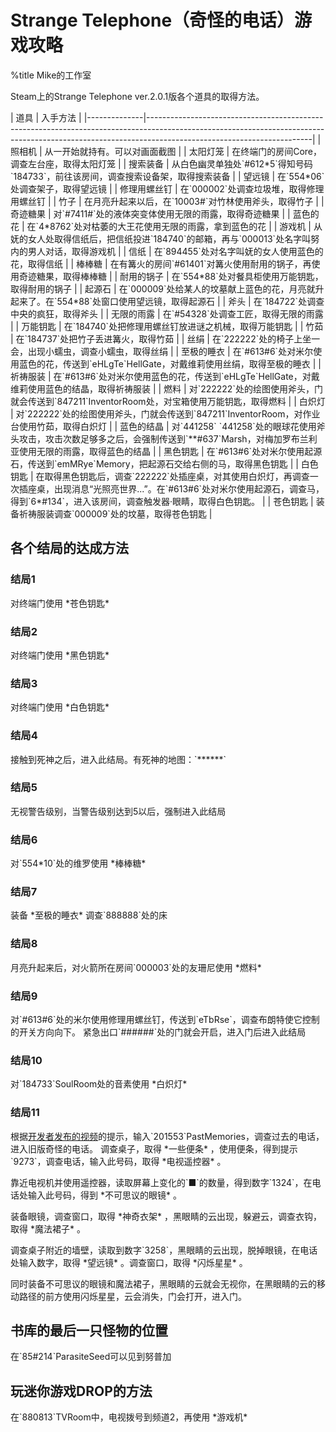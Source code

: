 = Strange Telephone（奇怪的电话）游戏攻略 =
%title Mike的工作室

Steam上的Strange Telephone ver.2.0.1版各个道具的取得方法。

| 道具         | 入手方法                                                                                                                                                                                            |
|--------------|-----------------------------------------------------------------------------------------------------------------------------------------------------------------------------------------------------|
| 照相机       | 从一开始就持有。可以对画面截图                                                                                                                                                                      |
| 太阳灯笼     | 在终端门的房间Core，调查左台座，取得太阳灯笼                                                                                                                                                        |
| 搜索装备     | 从白色幽灵单独处`#612*5`得知号码`184733`，前往该房间，调查搜索设备架，取得搜索装备                                                                                                                  |
| 望远镜       | 在`554*06`处调查架子，取得望远镜                                                                                                                                                                    |
| 修理用螺丝钉 | 在`000002`处调查垃圾堆，取得修理用螺丝钉                                                                                                                                                            |
| 竹子         | 在月亮升起来以后，在`10003#`对竹林使用斧头，取得竹子                                                                                                                                                |
| 奇迹糖果     | 对`#7411#`处的液体突变体使用无限的雨露，取得奇迹糖果                                                                                                                                                |
| 蓝色的花     | 在`4*8762`处对枯萎的大王花使用无限的雨露，拿到蓝色的花                                                                                                                                              |
| 游戏机       | 从妩的女人处取得信纸后，把信纸投进`184740`的邮箱，再与`000013`处名字叫努内的男人对话，取得游戏机                                                                                                    |
| 信纸         | 在`894455`处对名字叫妩的女人使用蓝色的花，取得信纸                                                                                                                                                  |
| 棒棒糖       | 在有篝火的房间`#61401`对篝火使用耐用的锅子，再使用奇迹糖果，取得棒棒糖                                                                                                                              |
| 耐用的锅子   | 在`554*88`处对餐具柜使用万能钥匙，取得耐用的锅子                                                                                                                                                    |
| 起源石       | 在`000009`处给某人的坟墓献上蓝色的花，月亮就升起来了。在`554*88`处窗口使用望远镜，取得起源石                                                                                                        |
| 斧头         | 在`184722`处调查中央的疯狂，取得斧头                                                                                                                                                                |
| 无限的雨露   | 在`#54328`处调查工匠，取得无限的雨露                                                                                                                                                                |
| 万能钥匙     | 在`184740`处把修理用螺丝钉放进谜之机械，取得万能钥匙                                                                                                                                                |
| 竹茹         | 在`184737`处把竹子丢进篝火，取得竹茹                                                                                                                                                                |
| 丝绢         | 在`222222`处的椅子上坐一会，出现小蠕虫，调查小蠕虫，取得丝绢                                                                                                                                        |
| 至极的睡衣   | 在`#613#6`处对米尔使用蓝色的花，传送到`eHLgTe`HellGate，对戴维莉使用丝绢，取得至极的睡衣                                                                                                            |
| 祈祷服装     | 在`#613#6`处对米尔使用蓝色的花，传送到`eHLgTe`HellGate，对戴维莉使用蓝色的结晶，取得祈祷服装                                                                                                        |
| 燃料         | 对`222222`处的绘图使用斧头，门就会传送到`847211`InventorRoom处，对宝箱使用万能钥匙，取得燃料                                                                                                        |
| 白炽灯       | 对`222222`处的绘图使用斧头，门就会传送到`847211`InventorRoom，对作业台使用竹茹，取得白炽灯                                                                                                          |
| 蓝色的结晶   | 对`441258` `441258`处的眼球花使用斧头攻击，攻击次数足够多之后，会强制传送到`**#637`Marsh，对梅加罗布兰利亚使用无限的雨露，取得蓝色的结晶                                                            |
| 黑色钥匙     | 在`#613#6`处对米尔使用起源石，传送到`emMRye`Memory，把起源石交给右侧的马，取得黑色钥匙                                                                                                              |
| 白色钥匙     | 在取得黑色钥匙后，调查`222222`处插座桌，对其使用白炽灯，再调查一次插座桌，出现消息“光照亮世界...”。在`#613#6`处对米尔使用起源石，调查马，得到`6*#134`，进入该房间，调查触发器·眼睛，取得白色钥匙。 |
| 苍色钥匙     | 装备祈祷服装调查`000009`处的坟墓，取得苍色钥匙                                                                                                                                                      |
== 各个结局的达成方法 ==

=== 结局1 ===
对终端门使用 *苍色钥匙*

=== 结局2 ===
对终端门使用 *黑色钥匙*

=== 结局3 ===
对终端门使用 *白色钥匙*

=== 结局4 ===
接触到死神之后，进入此结局。有死神的地图：`******`

=== 结局5 ===
无视警告级别，当警告级别达到5以后，强制进入此结局

=== 结局6 ===
对`554*10`处的维罗使用 *棒棒糖*

=== 结局7 ===
装备 *至极的睡衣* 调查`888888`处的床

=== 结局8 ===
月亮升起来后，对火箭所在房间`000003`处的友珊尼使用 *燃料*

=== 结局9 ===
对`#613#6`处的米尔使用修理用螺丝钉，传送到`eTbRse`，调查布朗特使它控制的开关方向向下。
紧急出口`######`处的门就会开启，进入门后进入此结局

=== 结局10 ===
对`184733`SoulRoom处的音素使用 *白炽灯*

=== 结局11 ===
根据[[https://twitter.com/yyuta342/status/1088096525543063552|开发者发布的视频]]的提示，输入`201553`PastMemories，调查过去的电话，进入旧版奇怪的电话。
调查桌子，取得 *一些便条* ，使用便条，得到提示`9273`，调查电话，输入此号码，取得 *电视遥控器* 。

靠近电视机并使用遥控器，读取屏幕上变化的`■`的数量，得到数字`1324`，在电话处输入此号码，得到 *不可思议的眼镜* 。

装备眼镜，调查窗口，取得 *神奇衣架* ，黑眼睛的云出现，躲避云，调查衣钩，取得 *魔法裙子* 。

调查桌子附近的墙壁，读取到数字`3258`，黑眼睛的云出现，脱掉眼镜，在电话处输入数字，取得 *望远镜* 。调查窗口，取得 *闪烁星星* 。

同时装备不可思议的眼镜和魔法裙子，黑眼睛的云就会无视你，在黑眼睛的云的移动路径的前方使用闪烁星星，云会消失，门会打开，进入门。

== 书库的最后一只怪物的位置 ==
在`85#214`ParasiteSeed可以见到努普加

== 玩迷你游戏DROP的方法 ==
在`880813`TVRoom中，电视拨号到频道2，再使用 *游戏机*
